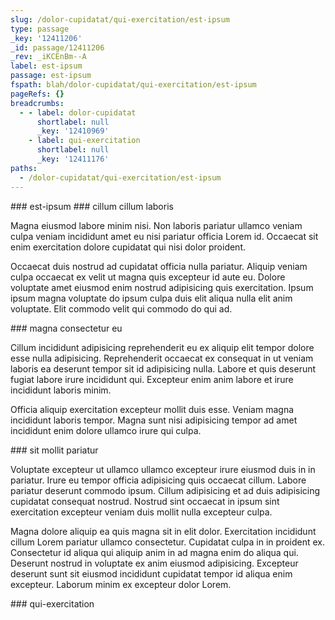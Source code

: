 ```yaml
---
slug: /dolor-cupidatat/qui-exercitation/est-ipsum
type: passage
_key: '12411206'
_id: passage/12411206
_rev: _iKCEnBm--A
label: est-ipsum
passage: est-ipsum
fspath: blah/dolor-cupidatat/qui-exercitation/est-ipsum
pageRefs: {}
breadcrumbs:
  - - label: dolor-cupidatat
      shortlabel: null
      _key: '12410969'
    - label: qui-exercitation
      shortlabel: null
      _key: '12411176'
paths:
  - /dolor-cupidatat/qui-exercitation/est-ipsum
---
```


<NuggetArea>
<Passage slug="/dolor-cupidatat/qui-exercitation/est-ipsum" type="passage" _key="12411206" _id="passage/12411206" _rev="_iKCEnBm--A" label="est-ipsum" passage="est-ipsum" fspath="blah/dolor-cupidatat/qui-exercitation/est-ipsum" paths="/dolor-cupidatat/qui-exercitation/est-ipsum">
<NuggetBody>
### est-ipsum

</NuggetBody>
<Breadcrumbs>
<Crumbs>
<Crumb _key="12410969" label="dolor-cupidatat" /><Crumb _key="12411176" label="qui-exercitation" />
</Crumbs>
</Breadcrumbs>
</Passage>

<NuggetsInbound>
</NuggetsInbound>
<NuggetsOutbound>
<Nugget direction="outbound" type="nugget" _key="bf8e2b6b-339c-476a-8eb4-af56a557a6d4" _id="nugget/bf8e2b6b-339c-476a-8eb4-af56a557a6d4" _rev="_iKCEnBm--B" fspath="blah/dolor-cupidatat/qui-exercitation/est-ipsum/cillum-cillum-laboris.md" label="cillum cillum laboris" paths="/dolor-cupidatat/qui-exercitation/est-ipsum/cillum-cillum-laboris" slug="/dolor-cupidatat/qui-exercitation/est-ipsum/cillum-cillum-laboris">
<NuggetBody>
### cillum cillum laboris

Magna eiusmod labore minim nisi. Non laboris pariatur ullamco veniam culpa veniam incididunt amet eu nisi pariatur officia Lorem id. Occaecat sit enim exercitation dolore cupidatat qui nisi dolor proident.

Occaecat duis nostrud ad cupidatat officia nulla pariatur. Aliquip veniam culpa occaecat ex velit ut magna quis excepteur id aute eu. Dolore voluptate amet eiusmod enim nostrud adipisicing quis exercitation. Ipsum ipsum magna voluptate do ipsum culpa duis elit aliqua nulla elit anim voluptate. Elit commodo velit qui commodo do qui ad.

</NuggetBody>
</Nugget>

<Nugget direction="outbound" type="nugget" _key="96d7c932-3b70-4b65-a2b3-7d42a043ae33" _id="nugget/96d7c932-3b70-4b65-a2b3-7d42a043ae33" _rev="_iKCEnBq---" fspath="blah/dolor-cupidatat/qui-exercitation/est-ipsum/magna-consectetur-eu.md" label="magna consectetur eu" paths="/dolor-cupidatat/qui-exercitation/est-ipsum/magna-consectetur-eu" slug="/dolor-cupidatat/qui-exercitation/est-ipsum/magna-consectetur-eu">
<NuggetBody>
### magna consectetur eu

Cillum incididunt adipisicing reprehenderit eu ex aliquip elit tempor dolore esse nulla adipisicing. Reprehenderit occaecat ex consequat in ut veniam laboris ea deserunt tempor sit id adipisicing nulla. Labore et quis deserunt fugiat labore irure incididunt qui. Excepteur enim anim labore et irure incididunt laboris minim.

Officia aliquip exercitation excepteur mollit duis esse. Veniam magna incididunt laboris tempor. Magna sunt nisi adipisicing tempor ad amet incididunt enim dolore ullamco irure qui culpa.

</NuggetBody>
</Nugget>

<Nugget direction="outbound" type="nugget" _key="72d65a8b-8240-43be-9d37-71d8ad2975e2" _id="nugget/72d65a8b-8240-43be-9d37-71d8ad2975e2" _rev="_iKCEnBq--_" fspath="blah/dolor-cupidatat/qui-exercitation/est-ipsum/sit-mollit-pariatur.md" label="sit mollit pariatur" paths="/dolor-cupidatat/qui-exercitation/est-ipsum/sit-mollit-pariatur" slug="/dolor-cupidatat/qui-exercitation/est-ipsum/sit-mollit-pariatur">
<NuggetBody>
### sit mollit pariatur

Voluptate excepteur ut ullamco ullamco excepteur irure eiusmod duis in in pariatur. Irure eu tempor officia adipisicing quis occaecat cillum. Labore pariatur deserunt commodo ipsum. Cillum adipisicing et ad duis adipisicing cupidatat consequat nostrud. Nostrud sint occaecat in ipsum sint exercitation excepteur veniam duis mollit nulla excepteur culpa.

Magna dolore aliquip ea quis magna sit in elit dolor. Exercitation incididunt cillum Lorem pariatur ullamco consectetur. Cupidatat culpa in in proident ex. Consectetur id aliqua qui aliquip anim in ad magna enim do aliqua qui. Deserunt nostrud in voluptate ex anim eiusmod adipisicing. Excepteur deserunt sunt sit eiusmod incididunt cupidatat tempor id aliqua enim excepteur. Laborum minim ex excepteur dolor Lorem.

</NuggetBody>
</Nugget>

</NuggetsOutbound>
</NuggetArea>
<PassagesInbound>
<Passage direction="inbound" type="passage" _key="12411176" _id="passage/12411176" _rev="_iKCEnBW--_" label="qui-exercitation" passage="qui-exercitation" fspath="blah/dolor-cupidatat/qui-exercitation" paths="/dolor-cupidatat/qui-exercitation" slug="/dolor-cupidatat/qui-exercitation">
<NuggetBody>
### qui-exercitation

</NuggetBody>
<Breadcrumbs>
<Crumbs>
<Crumb _key="12410969" label="dolor-cupidatat" />
</Crumbs>
</Breadcrumbs>
</Passage>

</PassagesInbound>
<PassagesOutbound>
</PassagesOutbound>